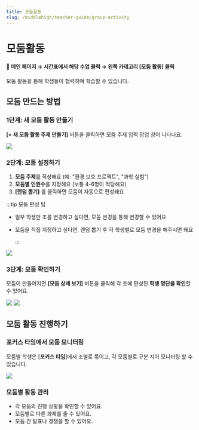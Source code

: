 ```yaml
---
title: 모둠활동
slug: /middlehigh/teacher-guide/group-activity
---
```



# 모둠활동

#### 📍 **메인 페이지** → **시간표에서 해당 수업 클릭** → **왼쪽 카테고리 [모둠 활동] 클릭**

모둠 활동을 통해 학생들이 협력하며 학습할 수 있습니다.

## 모둠 만드는 방법

### 1단계: 새 모둠 활동 만들기

**[+ 새 모둠 활동 주제 만들기]** 버튼을 클릭하면 모둠 주제 입력 팝업 창이 나타나요.

<Image src="/img/kr/elementary/teacher/09-01.jpg" size="lg" />

### 2단계: 모둠 설정하기

1. **모둠 주제**를 작성해요 (예: "환경 보호 프로젝트", "과학 실험")
2. **모둠별 인원수**를 지정해요 (보통 4-6명이 적당해요)
3. **[랜덤 뽑기]** 를 클릭하면 모둠이 자동으로 편성돼요

:::tip 모둠 편성 팁

- 일부 학생만 조를 변경하고 싶다면, 모둠 변경을 통해 변경할 수 있어요
- 모둠을 직접 지정하고 싶다면, 랜덤 뽑기 후 각 학생별로 모둠 변경을 해주시면 돼요

  :::

<Image src="/img/kr/elementary/teacher/09-02.jpg" size="lg" />

### 3단계: 모둠 확인하기

모둠이 만들어지면 **[모둠 상세 보기]** 버튼을 클릭해 각 조에 편성된 **학생 명단을 확인**할 수 있어요.

<Image src="/img/kr/elementary/teacher/09-03.jpg" size="lg" />
<Image src="/img/kr/elementary/teacher/09-04.jpg" size="lg" />

## 모둠 활동 진행하기

### 포커스 타임에서 모둠 모니터링

모둠별 학생은 [**포커스 타임**]에서 조별로 묶이고, 각 모둠별로 구분 지어 모니터링 할 수 있습니다.

<Image src="/img/kr/elementary/teacher/09-05.jpg" size="lg" />

### 모둠별 활동 관리

- 각 모둠의 진행 상황을 확인할 수 있어요.
- 모둠별로 다른 과제를 줄 수 있어요.
- 모둠 간 발표나 경쟁을 할 수 있어요.
